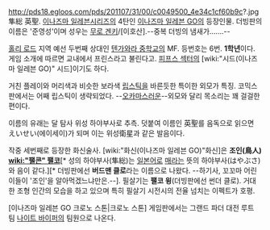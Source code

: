 http://pds18.egloos.com/pds/201107/31/00/c0049500_4e34c1cf60b9c?.jpg
隼総 英聖.
[[이나즈마 일레븐]]시리즈의 4탄인 [[이나즈마 일레븐 GO]]의 등장인물. 더빙판의 이름은 '준영성'이며 성우는 [[무로 겐키]]/[이호산].--중복 더빙의 냄새가…….--

[[홀리 로드]] 지역 예선 두번째 상대인 [[텐가와라 중학교]]의 MF. 등번호는 6번. '''1학년'''이다. 게임 소개에 따르면 교내에서 프린스라고 불린다고.
[[피프스 섹터]]의 [wiki:"시드(이나즈마 일레븐 GO)" 시드]이기도 하다.

거친 플레이와 머리색과 비슷한 보라색 [[립스틱]]을 바른듯한 특이한 외모가 특징. 코믹스 판에서는 어째 립스틱이 생략되었다. --[[오카마]]스러운--외모와 달리 목소리는 꽤 걸걸한 편이다. 

이름의 유래는 달 탐사 위성 하야부사로 추측. 덧붙여 이름인 英聖를 음독으로 읽으면 えいせい(에이세이)가 되며 이는 위성衛星과 같은 발음이다.

작중 세번째로 등장한 화신술사. [wiki:"화신(이나즈마 일레븐 GO)"화신]은 '''조인(鳥人) [[wiki:"팰콘" 팰코]]'''[* 성의 하야부사(隼総)는 [[일본어]]로 [[매]]라는 뜻의 하야부사(はやぶさ)와 음이 같다.][* 더빙판에선 '''버드맨 클로'''라는 이름으로 나왔다. --하기사, 꼬꼬마 어린이들이 '조인'을 알아먹겠느냐만은.--]. 필살기는 '''팰코 윙'''(더빙판에선 썬더 클로). 거대한 조형 인간의 모습을 하고 있으며 특히 필살기 시전시의 전율 넘치는 이펙트가 호평.

[이나즈마 일레븐 GO 크로노 스톤|크로노 스톤] 게임판에서는 그랜드 파더 대전 루트 팀 [[나이트 바이퍼]]의 팀원으로 나온다.

